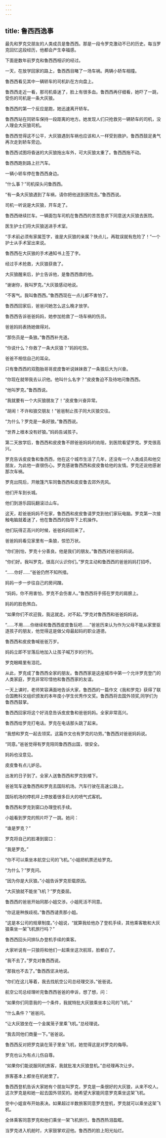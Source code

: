 ```yaml
---
---
---
```

title: 鲁西西逸事
---



最先和罗克交朋友的人类成员是鲁西西。那是一段令罗克激动不已的历史。每当罗克回忆这段经历，他都会产生幸福感。

下面是数年前罗克和鲁西西相识的经过。

一天，在放学回家的路上，鲁西西目睹了一场车祸。两辆小轿车相撞。

鲁西西看见其中一辆轿车的司机趴在方向盘上。

鲁西西走近一看，那司机昏迷了，脸上有很多血。鲁西西再仔细看，她吓了一跳，受伤的司机是一条大灰狼。

鲁西西的第一个反应是跑，她迅速离开轿车。

鲁西西站在同轿车保持一段距离的地方。她发现人们只抢救另一辆轿车的司机，没人理会大灰狼司机。

鲁西西觉得这不公平，大灰狼遇到车祸也应该和人一样受到救护。鲁西西鼓足勇气再次走到轿车旁边。

鲁西西试图将昏迷的大灰狼拖出车外，可大灰狼太重了。鲁西西拖不动。

鲁西西跑到路上拦汽车。

一辆小轿车停在鲁西西身边。

“什么事？”司机探头问鲁西西。

“有一条大灰狼遇到了车祸，请你把他送到医院去。”鲁西西说。

司机一听说是大灰狼，开车走了。

鲁西西继续拦车。一辆面包车司机在鲁西西的苦苦恳求下同意送大灰狼去医院。

医生护士们将大灰狼送进手术室。

“手术前必须有家属签字，谁是大灰狼的亲属？快点儿，再耽误就有危险了！”一个护士从手术室出来说。

鲁西西在大灰狼的手术通知书上签了字。

经过手术抢救，大灰狼获救了。

大灰狼醒来后，护士告诉他，是鲁西西救的他。

“谢谢你，我叫罗克。”大灰狼感动地说。

“不客气。我叫鲁西西。”鲁西西现在一点儿都不害怕了。

鲁西西回家后，爸爸问她怎么这么晚才放学。

鲁西西告诉爸爸妈妈，她参加抢救了一场车祸的伤员。

爸爸妈妈表扬她做得对。

“那伤员是一条狼。”鲁西西补充道。

“你说什么？你救了一条大灰狼？”妈妈吃惊。

爸爸不相信自己的耳朵。

只有鲁西西的双胞胎哥哥皮皮鲁听说妹妹救了一条狼后大为兴奋。

“你现在就带我去认识他。他叫什么名字？”皮皮鲁迫不及待地问鲁西西。

“他叫罗克。”鲁西西说。

“我就要有一个大灰狼朋友了！”皮皮鲁兴奋异常。

“胡闹！不许和狼交朋友！”爸爸制止孩子同大灰狼交往。

“为什么？罗克是一条好狼。”鲁西西说。

“世界上根本没有好狼。”妈妈告诫孩子。

第二天放学后，鲁西西和皮皮鲁不顾爸爸妈妈的劝阻，到医院看望罗克。罗克很高兴。

罗克告诉皮皮鲁和鲁西西，他在这个城市生活了几年，还没有一个人类成员和他交朋友，为此他一直很伤心。罗克感谢鲁西西和皮皮鲁给他的友情。罗克还说他感谢那次车祸。

罗克出院后，开敞篷汽车同鲁西西和皮皮鲁去郊外兜风。

他们开车到长城。

他们到游乐园玩翻滚过山车。

这天，趁爸爸妈妈不在家，鲁西西和皮皮鲁请罗克到他们家玩电脑。罗克第一次接触电脑就着迷了，他在鲁西西的指导下上机操作。

他们玩得正高兴的时候，爸爸妈妈回来了。

爸爸妈妈看见家里有一条狼，惊恐万状。

“你们别怕，罗克十分善良。他是我们的朋友。”鲁西西对爸爸妈妈说。

“你们好。我叫罗克，很高兴认识你们。”罗克主动和鲁西西的爸爸妈妈打招呼。

“……你好……”爸爸仍然不知所措。

妈妈一步一步往自己的房间蹭。

“妈妈，你不用害怕，罗克不会伤害人。”鲁西西将手搭在罗克的肩膀上。

妈妈的脸色煞白。

“如果你们不欢迎我，我这就走。对不起。”罗克对鲁西西和爸爸妈妈说。

“……不用……你继续和鲁西西皮皮鲁玩吧……”爸爸历来认为作为父母不能从家里驱逐孩子的朋友，他觉得这是做父母最起码的职业道德。

鲁西西和皮皮鲁喊爸爸万岁。

妈妈立即不甘落后地加入让孩子喊万岁的行列。

罗克眼睛里有泪花。

从此，罗克成了鲁西西全家的朋友。鲁西西家是这座城市中第一个允许罗克登门的人类家庭，罗克非常珍惜他和鲁西西家的友谊。

一天上课时，老师笑容满面地告诉大家，鲁西西的一篇作文《我和罗克》获得了联合国教科文组织颁发的本年度小学生优秀作文奖。鲁西西将去国外领奖,同学们为鲁西西鼓掌。

鲁西西回家将这个好消息告诉皮皮鲁和爸爸妈妈。全家非常高兴。

鲁西西给罗克打电话。罗克在电话那头跳了起来。

“我想和罗克一起去领奖。这篇作文也有罗克的功劳。”鲁西西对爸爸妈妈说。

“同意。”爸爸觉得有罗克陪同鲁西西出国，很安全。

妈妈也没意见。

皮皮鲁有点儿妒忌。

出发的日子到了。全家人送鲁西西和罗克到楼下。

爸爸驾车送鲁西西和罗克去国际机场。汽车行驶在高速公路上。

国际机场的停机坪上停放着很多巨大的喷气式客机。

鲁西西和罗克到窗口办理登机手续。

小姐看到罗克的照片吓了一跳。她问：

“谁是罗克？”

罗克将自己的脸凑到窗口：

“我是罗克。”

“你不可以乘坐本航空公司的飞机。”小姐把机票还给罗克。

“为什么？”罗克问。

“因为你是大灰狼。”小姐告诉罗克拒载原因。

“大灰狼就不能坐飞机？”罗克委屈。

鲁西西的爸爸开始同那小姐交涉。小姐死活不同意。

“你这是种族歧视。”鲁西西谴责那小姐。

“这是本公司的规章制度。”小姐说，“就算我给他办了登机手续，其他乘客敢和大灰狼乘坐一架飞机旅行吗？”

鲁西西回头问排队办登机手续的乘客。

大家听说有一只狼将和他们一起乘坐这次航班，脸都白了。

“我不去了。”罗克对鲁西西说。

“那我也不去了。”鲁西西坚决地说。

“你们在这儿等着，我去找航空公司总经理交涉。”爸爸说。

航空公司总经理听完鲁西西爸爸的申诉，想了想，问：

“如果你们同意我的一个条件，我就特批大灰狼乘坐本公司的飞机。”

“什么条件？”爸爸问。

“让大灰狼坐在一个金属笼子里乘飞机。”总经理说。

“我去同他们商量一下。”爸爸说。

鲁西西反对把罗克装在笼子里坐飞机，她觉得这是对罗克的侮辱。

罗克也认为有点儿伤自尊。

“如果你们能说服同机旅客，我就批准大灰狼登机。”总经理再次让步。

旅客基本上都坐在机舱里了。

鲁西西登机告诉大家她有个朋友叫罗克，罗克是一条很好的大灰狼，从来不咬人。这次罗克是和她一起去国外领奖的。她希望大家能同意罗克乘坐这架飞机。

空中小姐宣布开始表决。如果超过半数旅客同意罗克登机，罗克就可以乘坐这架飞机。

全体乘客同意罗克和他们乘坐一架飞机旅行。鲁西西热泪盈眶。

当罗克进入机舱时，大家鼓掌欢迎他。鲁西西的脸上阳光灿烂。